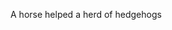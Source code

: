 A <span className='highlight'>h</span>orse <span className='highlight'>h</span>elped a <span className='highlight'>h</span>erd of <span className='highlight'>h</span>edge<span className='highlight'>h</span>ogs
